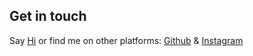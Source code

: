 ## Get in touch

Say [Hi](https://twitter.com/codeit13) or find me on other platforms: [Github](https://github.com/codeit13) & [Instagram](https://www.instagram.com/astropsumit)
